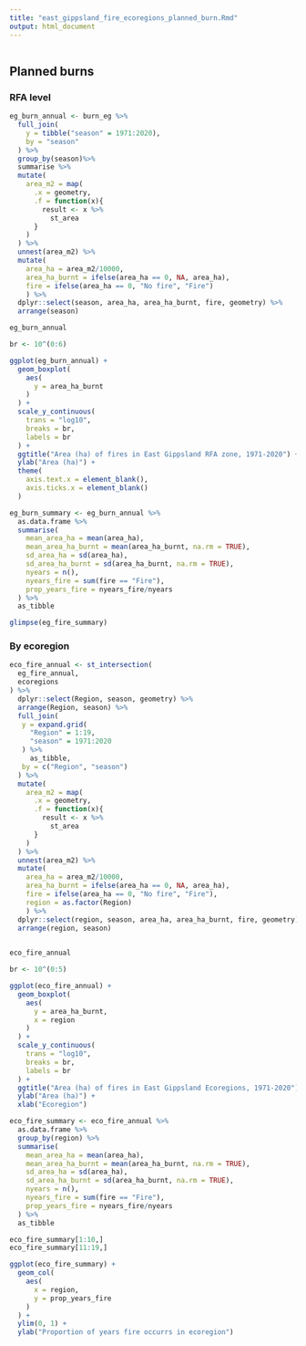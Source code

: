 ```yaml
---
title: "east_gippsland_fire_ecoregions_planned_burn.Rmd"
output: html_document
---
```


```r

```



## Planned burns

### RFA level
```r
eg_burn_annual <- burn_eg %>%
  full_join(
    y = tibble("season" = 1971:2020),
    by = "season"
  ) %>%
  group_by(season)%>%
  summarise %>%
  mutate(
    area_m2 = map(
      .x = geometry,
      .f = function(x){
        result <- x %>%
          st_area
      }
    )
  ) %>%
  unnest(area_m2) %>%
  mutate(
    area_ha = area_m2/10000,
    area_ha_burnt = ifelse(area_ha == 0, NA, area_ha),
    fire = ifelse(area_ha == 0, "No fire", "Fire")
    ) %>%
  dplyr::select(season, area_ha, area_ha_burnt, fire, geometry) %>%
  arrange(season)

eg_burn_annual
```


```r
br <- 10^(0:6)

ggplot(eg_burn_annual) +
  geom_boxplot(
    aes(
      y = area_ha_burnt
    )
  ) +
  scale_y_continuous(
    trans = "log10",
    breaks = br,
    labels = br
  ) +
  ggtitle("Area (ha) of fires in East Gippsland RFA zone, 1971-2020") +
  ylab("Area (ha)") +
  theme(
    axis.text.x = element_blank(),
    axis.ticks.x = element_blank()
  )
```


```r
eg_burn_summary <- eg_burn_annual %>%
  as.data.frame %>%
  summarise(
    mean_area_ha = mean(area_ha),
    mean_area_ha_burnt = mean(area_ha_burnt, na.rm = TRUE),
    sd_area_ha = sd(area_ha),
    sd_area_ha_burnt = sd(area_ha_burnt, na.rm = TRUE),
    nyears = n(),
    nyears_fire = sum(fire == "Fire"),
    prop_years_fire = nyears_fire/nyears
  ) %>%
  as_tibble

glimpse(eg_fire_summary)
```


### By ecoregion

```r
eco_fire_annual <- st_intersection(
  eg_fire_annual,
  ecoregions
) %>%
  dplyr::select(Region, season, geometry) %>%
  arrange(Region, season) %>%
  full_join(
   y = expand.grid(
     "Region" = 1:19,
     "season" = 1971:2020
   ) %>%
     as_tibble,
   by = c("Region", "season")
  ) %>%
  mutate(
    area_m2 = map(
      .x = geometry,
      .f = function(x){
        result <- x %>%
          st_area
      }
    )
  ) %>%               
  unnest(area_m2) %>%
  mutate(
    area_ha = area_m2/10000,
    area_ha_burnt = ifelse(area_ha == 0, NA, area_ha),
    fire = ifelse(area_ha == 0, "No fire", "Fire"),
    region = as.factor(Region)
    ) %>%
  dplyr::select(region, season, area_ha, area_ha_burnt, fire, geometry) %>%
  arrange(region, season)
  

eco_fire_annual
```

```r
br <- 10^(0:5)

ggplot(eco_fire_annual) +
  geom_boxplot(
    aes(
      y = area_ha_burnt,
      x = region
    )
  ) +
  scale_y_continuous(
    trans = "log10",
    breaks = br,
    labels = br
  ) +
  ggtitle("Area (ha) of fires in East Gippsland Ecoregions, 1971-2020") +
  ylab("Area (ha)") +
  xlab("Ecoregion")
```


```r
eco_fire_summary <- eco_fire_annual %>%
  as.data.frame %>%
  group_by(region) %>%
  summarise(
    mean_area_ha = mean(area_ha),
    mean_area_ha_burnt = mean(area_ha_burnt, na.rm = TRUE),
    sd_area_ha = sd(area_ha),
    sd_area_ha_burnt = sd(area_ha_burnt, na.rm = TRUE),
    nyears = n(),
    nyears_fire = sum(fire == "Fire"),
    prop_years_fire = nyears_fire/nyears
  ) %>%
  as_tibble

eco_fire_summary[1:10,]
eco_fire_summary[11:19,]
```



```r
ggplot(eco_fire_summary) +
  geom_col(
    aes(
      x = region,
      y = prop_years_fire
    )
  ) +
  ylim(0, 1) +
  ylab("Proportion of years fire occurrs in ecoregion")
```

